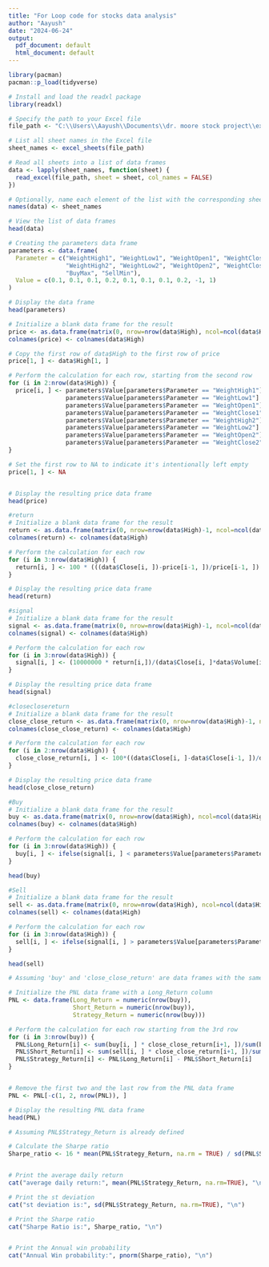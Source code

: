 ```yaml
---
title: "For Loop code for stocks data analysis"
author: "Aayush"
date: "2024-06-24"
output:
  pdf_document: default
  html_document: default
---
```



```r
library(pacman)
pacman::p_load(tidyverse)

```

```r
# Install and load the readxl package
library(readxl)

# Specify the path to your Excel file
file_path <- "C:\\Users\\Aayush\\Documents\\dr. moore stock project\\excel files\\Liquidity.xlsx"

# List all sheet names in the Excel file
sheet_names <- excel_sheets(file_path)

# Read all sheets into a list of data frames
data <- lapply(sheet_names, function(sheet) {
  read_excel(file_path, sheet = sheet, col_names = FALSE)
})

# Optionally, name each element of the list with the corresponding sheet name
names(data) <- sheet_names

# View the list of data frames
head(data)

```



```r

# Creating the parameters data frame
parameters <- data.frame(
  Parameter = c("WeightHigh1", "WeightLow1", "WeightOpen1", "WeightClose1",
                "WeightHigh2", "WeightLow2", "WeightOpen2", "WeightClose2",
                "BuyMax", "SellMin"),
  Value = c(0.1, 0.1, 0.1, 0.2, 0.1, 0.1, 0.1, 0.2, -1, 1)
)

# Display the data frame
head(parameters)


```


```r
# Initialize a blank data frame for the result
price <- as.data.frame(matrix(0, nrow=nrow(data$High), ncol=ncol(data$High)))
colnames(price) <- colnames(data$High)

# Copy the first row of data$High to the first row of price
price[1, ] <- data$High[1, ]

# Perform the calculation for each row, starting from the second row
for (i in 2:nrow(data$High)) {
  price[i, ] <- parameters$Value[parameters$Parameter == "WeightHigh1"] * data$High[i, ] +
                parameters$Value[parameters$Parameter == "WeightLow1"] * data$Low[i, ] +
                parameters$Value[parameters$Parameter == "WeightOpen1"] * data$Open[i, ] +
                parameters$Value[parameters$Parameter == "WeightClose1"] * data$Close[i, ] +
                parameters$Value[parameters$Parameter == "WeightHigh2"] * data$High[i-1, ] +
                parameters$Value[parameters$Parameter == "WeightLow2"] * data$Low[i-1, ] +
                parameters$Value[parameters$Parameter == "WeightOpen2"] * data$Open[i-1, ] +
                parameters$Value[parameters$Parameter == "WeightClose2"] * data$Close[i-1, ]
}

# Set the first row to NA to indicate it's intentionally left empty
price[1, ] <- NA


# Display the resulting price data frame
head(price)

```


```r
#return
# Initialize a blank data frame for the result
return <- as.data.frame(matrix(0, nrow=nrow(data$High)-1, ncol=ncol(data$High)))
colnames(return) <- colnames(data$High)

# Perform the calculation for each row
for (i in 3:nrow(data$High)) {
  return[i, ] <- 100 * (((data$Close[i, ])-price[i-1, ])/price[i-1, ])
}

# Display the resulting price data frame
head(return)

```

```r
#signal
# Initialize a blank data frame for the result
signal <- as.data.frame(matrix(0, nrow=nrow(data$High)-1, ncol=ncol(data$High)))
colnames(signal) <- colnames(data$High)

# Perform the calculation for each row
for (i in 3:nrow(data$High)) {
  signal[i, ] <- (10000000 * return[i,])/(data$Close[i, ]*data$Volume[i, ])
}

# Display the resulting price data frame
head(signal)

```

```r
#closeclosereturn
# Initialize a blank data frame for the result
close_close_return <- as.data.frame(matrix(0, nrow=nrow(data$High)-1, ncol=ncol(data$High)))
colnames(close_close_return) <- colnames(data$High)

# Perform the calculation for each row
for (i in 2:nrow(data$High)) {
  close_close_return[i, ] <- 100*((data$Close[i, ]-data$Close[i-1, ])/data$Close[i-1, ])
}

# Display the resulting price data frame
head(close_close_return)
```




```r
#Buy
# Initialize a blank data frame for the result
buy <- as.data.frame(matrix(0, nrow=nrow(data$High), ncol=ncol(data$High)))
colnames(buy) <- colnames(data$High)

# Perform the calculation for each row
for (i in 3:nrow(data$High)) {
  buy[i, ] <- ifelse(signal[i, ] < parameters$Value[parameters$Parameter == "BuyMax"], 1, 0)
}

head(buy)
```






```r
#Sell
# Initialize a blank data frame for the result
sell <- as.data.frame(matrix(0, nrow=nrow(data$High), ncol=ncol(data$High)))
colnames(sell) <- colnames(data$High)

# Perform the calculation for each row
for (i in 3:nrow(data$High)) {
  sell[i, ] <- ifelse(signal[i, ] > parameters$Value[parameters$Parameter == "SellMin"], 1, 0)
}

head(sell)

```

```r
# Assuming 'buy' and 'close_close_return' are data frames with the same dimensions

# Initialize the PNL data frame with a Long_Return column
PNL <- data.frame(Long_Return = numeric(nrow(buy)),
                  Short_Return = numeric(nrow(buy)),
                  Strategy_Return = numeric(nrow(buy)))

# Perform the calculation for each row starting from the 3rd row
for (i in 3:nrow(buy)) {
  PNL$Long_Return[i] <- sum(buy[i, ] * close_close_return[i+1, ])/sum(buy[i, ])
  PNL$Short_Return[i] <- sum(sell[i, ] * close_close_return[i+1, ])/sum(sell[i, ])
  PNL$Strategy_Return[i] <- PNL$Long_Return[i] - PNL$Short_Return[i]
}


# Remove the first two and the last row from the PNL data frame
PNL <- PNL[-c(1, 2, nrow(PNL)), ]

# Display the resulting PNL data frame
head(PNL)

```


```r

# Assuming PNL$Strategy_Return is already defined

# Calculate the Sharpe ratio
Sharpe_ratio <- 16 * mean(PNL$Strategy_Return, na.rm = TRUE) / sd(PNL$Strategy_Return, na.rm = TRUE)


# Print the average daily return
cat("average daily return:", mean(PNL$Strategy_Return, na.rm=TRUE), "\n")

# Print the st deviation
cat("st deviation is:", sd(PNL$Strategy_Return, na.rm=TRUE), "\n")

# Print the Sharpe ratio
cat("Sharpe Ratio is:", Sharpe_ratio, "\n")


# Print the Annual win probability
cat("Annual Win probability:", pnorm(Sharpe_ratio), "\n")


```






